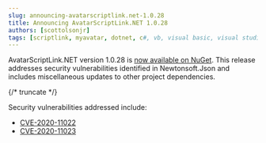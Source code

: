 ```yaml
---
slug: announcing-avatarscriptlink.net-1.0.28
title: Announcing AvatarScriptLink.NET 1.0.28
authors: [scottolsonjr]
tags: [scriptlink, myavatar, dotnet, c#, vb, visual basic, visual studio, nuget]
---
```


AvatarScriptLink.NET version 1.0.28 is [now available on NuGet](https://www.nuget.org/packages/RarelySimple.AvatarScriptLink/1.0.28).
This release addresses security vulnerabilities identified in Newtonsoft.Json and includes miscellaneous updates to other project dependencies.

{/* truncate */}

Security vulnerabilities addressed include:

* [CVE-2020-11022](https://github.com/rarelysimple/RarelySimple.AvatarScriptLink/issues/8)
* [CVE-2020-11023](https://github.com/rarelysimple/RarelySimple.AvatarScriptLink/issues/9)
